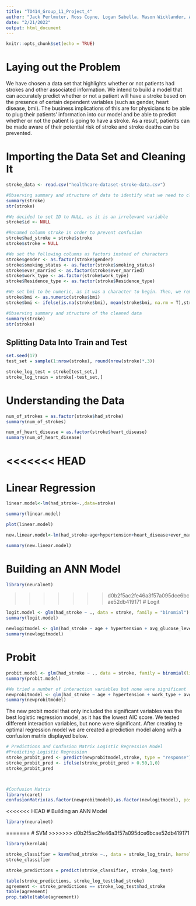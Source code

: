```yaml
---
title: "TO414_Group_11_Project_4"
author: "Jack Perlmuter, Ross Coyne, Logan Sabella, Mason Wicklander, Antonio De Llergo"
date: "2/21/2022"
output: html_document
---
```


```r
knitr::opts_chunk$set(echo = TRUE)
```
# Laying out the Problem
We have chosen a data set that highlights whether or not patients had strokes and other associated information. We intend to build a model that can accurately predict whether or not a patient will have a stroke based on the presence of certain dependent variables (such as gender, heart disease, bmi). The business implications of this are for physicians to be able to plug their patients' information into our model and be able to predict whether or not the patient is going to have a stroke. As a result, patients can be made aware of their potential risk of stroke and stroke deaths can be prevented.


# Importing the Data Set and Cleaning It
```r
stroke_data <- read.csv("healthcare-dataset-stroke-data.csv")

#Observing summary and structure of data to identify what we need to clean
summary(stroke)
str(stroke)

#We decided to set ID to NULL, as it is an irrelevant variable
stroke$id <- NULL

#Renamed column stroke in order to prevent confusion
stroke$had_stroke = stroke$stroke
stroke$stroke = NULL

#We set the following columns as factors instead of characters
stroke$gender <- as.factor(stroke$gender)
stroke$smoking_status <- as.factor(stroke$smoking_status)
stroke$ever_married <- as.factor(stroke$ever_married)
stroke$work_type <- as.factor(stroke$work_type)
stroke$Residence_type <- as.factor(stroke$Residence_type)

#We set bmi to be numeric, as it was a character to begin. Then, we removed all NAs and replaced them with the mean (difference between mean and median was negligible, so we decided to preserve the mean)
stroke$bmi <- as.numeric(stroke$bmi)
stroke$bmi <- ifelse(is.na(stroke$bmi), mean(stroke$bmi, na.rm = T),stroke$bmi)

#Observing summary and structure of the cleaned data
summary(stroke)
str(stroke)
```

## Splitting Data Into Train and Test
```r
set.seed(17)
test_set = sample(1:nrow(stroke), round(nrow(stroke)*.3))

stroke_log_test = stroke[test_set,]
stroke_log_train = stroke[-test_set,]

```


# Understanding the Data
```r
num_of_strokes = as.factor(stroke$had_stroke)
summary(num_of_strokes)

num_of_heart_disease = as.factor(stroke$heart_disease)
summary(num_of_heart_disease)
```

<<<<<<< HEAD
=======
# Linear Regression
```r
linear.model<-lm(had_stroke~.,data=stroke)

summary(linear.model)

plot(linear.model)

new.linear.model<-lm(had_stroke~age+hypertension+heart_disease+ever_married+work_type+avg_glucose_level,data=stroke)

summary(new.linear.model)
```



# Building an ANN Model
```r
library(neuralnet)


```

>>>>>>> d0b2f5ac2fe46a3f57a095dce6bcae52db419171
# Logit
```r
logit.model <- glm(had_stroke ~ ., data = stroke, family = "binomial")
summary(logit.model)

newlogitmodel <- glm(had_stroke ~ age + hypertension + avg_glucose_level, data = stroke, family = "binomial")
summary(newlogitmodel)
```


# Probit
```r
probit.model <- glm(had_stroke ~ ., data = stroke, family = binomial(link="probit"))
summary(probit.model)

#We tried a number of interaction variables but none were significant
newprobitmodel <- glm(had_stroke ~ age + hypertension + work_type + avg_glucose_level, data = stroke, family = binomial(link="probit"))
summary(newprobitmodel)

```
The new probit model that only included the significant variables was the best logistic regression model, as it has the lowest AIC score. We tested different interaction variables, but none were significant. After creating te optimal regression model we are created a prediction model along with a confusion matrix displayed below.

```r
# Predictions and Confusion Matrix Logistic Regression Model
#Predicting Logistic Regression
stroke_probit_pred <- predict(newprobitmodel,stroke, type = "response")
stroke_probit_pred <- ifelse(stroke_probit_pred > 0.50,1,0)
stroke_probit_pred



#Confusion Matrix
library(caret)
confusionMatrix(as.factor(newprobitmodel),as.factor(newlogitmodel), positive = "1")
```

<<<<<<< HEAD
# Building an ANN Model
```r
library(neuralnet)


```

=======
# SVM
>>>>>>> d0b2f5ac2fe46a3f57a095dce6bcae52db419171
```r
library(kernlab)

stroke_classifier = ksvm(had_stroke ~., data = stroke_log_train, kernel = "vanilladot")
stroke_classifier

stroke_predictions = predict(stroke_classifier, stroke_log_test)

table(stroke_predictions, stroke_log_test$had_stroke)
agreement <- stroke_predictions == stroke_log_test$had_stroke
table(agreement)
prop.table(table(agreement))
```


